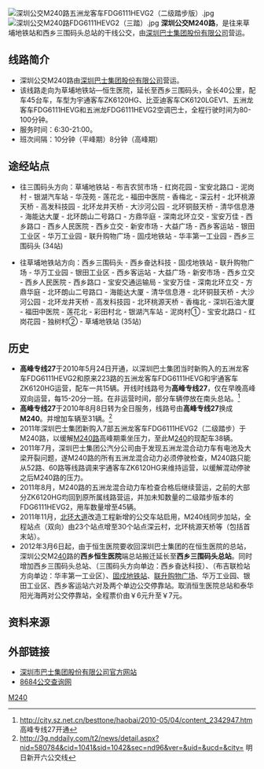 {{citation style|time=2018-01-19T14:30:00+00:00}}
{{refimprove|time=2018-01-19T14:30:00+00:00}}
{{Infobox Bus Route
| number=深圳公交M240路<br>（原高峰27线）
| image=[[File:深圳公交M240路宇通客车ZK6120HG.jpg|280px]] 
| operator=[[深圳巴士集团股份有限公司|深圳巴士集团股份有限公司]] 
| garage=深圳巴士集团股份有限公司公汽分公司南头车队
| length=40公里
| via=银湖汽车站、香梅北、科苑立交、深南北环立交③、宝安万佳、西乡大门、[[固戍站|固戍地铁站]]
| time=80-100分钟
| start=草埔地铁站
| end=西乡三围码头总站
| level=6:30-21:00
| frequency=8-10分钟一班（平峰期）<br>5-7分钟一班（高峰期）
| vehicle=宇通客车[[ZK6120HG|ZK6120HG]]<br>五洲龙客车FDG6111HEVG<br>五洲龙客车FDG6111HEVG2<br>比亚迪客车CK6120LEGV1
| Fare=上车￥2，全程￥7
| bgcolor=green
| fontcolor=white
| compete=[[深圳公交E24路|E24路]]、[[深圳公交M358路|M358路]]、[[深圳公交M364路|M364路]]
}}
[[File:深圳公交M240路五洲龙客车FDG6111HEVG2（二级踏步版）.jpg|thumb]]
[[File:深圳公交M240路FDG6111HEVG2（三踏）.jpg|thumb]]
'''深圳公交M240路'''，是往来草埔地铁站和西乡三围码头总站的干线公交，由[[深圳巴士集团股份有限公司|深圳巴士集团股份有限公司]]营运。

== 线路简介 ==
*深圳公交M240路由[[深圳巴士集团股份有限公司|深圳巴士集团股份有限公司]]营运。 
*该线路走向为草埔地铁站—恒生医院，延长至西乡三围码头，全长40公里，配车45台车，车型为宇通客车ZK6120HG、比亚迪客车CK6120LGEV1、五洲龙客车FDG6111HEVG和五洲龙FDG6111HEVG2空调巴士，全程行驶时间为80-100分钟。
*服务时间：6:30-21:00。
*班次间隔：10分钟（平峰期）8分钟（高峰期）

== 途经站点 ==
*往三围码头方向：草埔地铁站 - 布吉农贸市场 - 红岗花园 - 宝安北路口 - 泥岗村 - 银湖汽车站 - 华茂苑 - 莲花北 - 福田中医院 - 香梅北 - 深云村 - 北环桃源天桥 - 高发科技园 - 北环龙井天桥 - 大沙河公园 - 北环铜鼓天桥 - 清华信息港 - 海能达大厦 - 北环朗山二号路口 - 方鼎华庭 - 深南北环立交 - 宝安万佳 - 西乡路口 - 西乡人民医院 - 西乡立交 - 新安市场 - 大益广场 - 西乡客运站 - 银田工业区 - 华万工业园 - 联升购物广场 - 固戍地铁站 - 华丰第一工业园 - 西乡三围码头 (34站)

*往草埔地铁站方向：西乡三围码头 - 西乡奋达科技 - 固戍地铁站 - 联升购物广场 - 华万工业园 - 银田工业区 - 西乡客运站 - 大益广场 - 新安市场 - 西乡立交 - 西乡人民医院 - 西乡路口 - 宝安交通运输局 - 宝安万佳 - 深南北环立交 - 方鼎华庭 - 北环朗山二号路口 - 海能达大厦 - 清华信息港 - 北环铜鼓天桥 - 大沙河公园 - 北环龙井天桥 - 高发科技园 - 北环桃源天桥 - 香梅北 - 深圳石油大厦 - 福田中医院 - 莲花北 - 彩田村北 - 银湖汽车站 - 泥岗村① - 宝安北路口 - 红岗花园 - 独树村② - 草埔地铁站 (35站)

== 历史 ==
*'''高峰专线27'''于2010年5月24日开通，以深圳巴士集团当时新购入的五洲龙客车FDG6111HEVG2和原来223路的五洲龙客车FDG6111HEVG和宇通客车ZK6120HG运营，配车一共15辆。开线时线路号为'''高峰专线27'''，仅在早晚高峰双向运营，每15-20分一班。在非运营时间，部分车辆停放在南头总站。<ref>http://city.sz.net.cn/besttone/haobai/2010-05/04/content_2342947.htm{{dead link|date=2018年3月 |bot=InternetArchiveBot |fix-attempted=yes }} 高峰专线27开通</ref>
*'''高峰专线27'''于2010年8月8日转为全日服务，线路号由'''高峰专线27'''换成'''M240'''。并增加车辆至31辆。<ref>http://3g.nddaily.com/t2/news/detail.aspx?nid=580784&cid=1041&sid=1042&sec=nd96&ver=&uid=&ucd=&city={{dead link|date=2018年3月 |bot=InternetArchiveBot |fix-attempted=yes }} 明日新开六公交线</ref>
*2011年深圳巴士集团新购入7部五洲龙客车FDG6111HEVG2（二级踏步）于M240路，以缓解[[M240路|M240路]]高峰期乘坐压力，至此M[[240|240]]的现配车38辆。
*2011年7月，深圳巴士集团公汽分公司由于发现五洲龙混合动力车有电池及大梁开裂问题，遂M240路的所有五洲龙混合动力必须停驶检查，M240路只能从52路、60路等线路调来宇通客车ZK6120HG来维持运营，以缓解混动停驶之后M240路的压力。
*2011年8月，M240路的五洲龙混合动力车检查合格后继续营运，之前的大部分ZK6120HG均回到原所属线路营运，并加未知数量的二级踏步版本的FDG6111HEVG2，用车数量增至45辆。
*2011年11月，[[北环大道|北环大道]]改造工程新增的公交车站启用，M240线同步加站，全程站点（双向）由23个站点增至30个站点深云村，北环桃源天桥等（包括首末站）。
*2012年3月6日起，由于恒生医院要收回深圳巴士集团的在恒生医院的总站，深圳公交M2[[40|40]]路的'''西乡恒生医院'''端总站搬迁延长至'''西乡三围码头总站'''。同时增加西乡三围码头总站、（三围码头方向单边：西乡奋达科技）、（布吉联检站方向单边：华丰第一工业区）、[[固戍站|固戍地铁站]]、[[联升购物广场|联升购物广场]]、华万工业园、银田工业区、西乡客运站六对及两个单边公交停靠站。取消恒生医院总站和泰华阳光海两对公交停靠站，全程票价由￥6元升至￥7元。

==资料来源==
{{reflist}}

== 外部链接  ==
* [https://web.archive.org/web/20181231042845/http://www.szbus.com.cn/ 深圳市巴士集团股份有限公司官方网站]
* [http://shenzhen.8684.cn 8684公交查询网] {{Wayback|url=http://shenzhen.8684.cn/ |date=20210127221611 }}

{{深圳市宝安区（不包含光明新区和龙华新区）公共巴士路线表}}
[[Category:深圳公交线路|M240]]